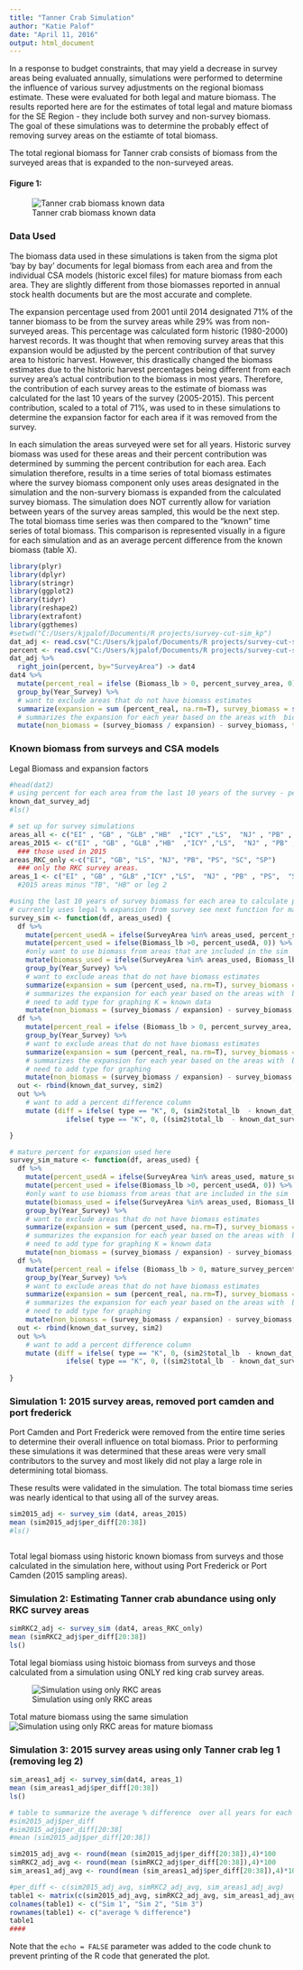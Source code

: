 ```yaml
---
title: "Tanner Crab Simulation"
author: "Katie Palof"
date: "April 11, 2016"
output: html_document
---
```


In a response to budget constraints, that may yield a decrease in survey areas being evaluated annually, simulations were performed to determine the influence of various survey adjustments on the regional biomass estimate.  These were evaluated for both legal and mature biomass.  The results reported here are for the estimates of total legal and mature biomass for the SE Region - they include both survey and non-survey biomass.  
The goal of these simulations was to determine the probably effect of removing survey areas on the estiamte of total biomass.  

The total regional biomass for Tanner crab consists of biomass from the surveyed areas that is expanded to the non-surveyed areas.  


#### Figure 1: 
![Tanner crab biomass known data](known_dat_adj.png)

### Data Used
The biomass data used in these simulations is taken from the sigma plot 'bay by bay' documents for legal biomass from each area and from the individual CSA models (historic excel files) for mature biomass from each area.  They are slightly different from those biomasses reported in annual stock health documents but are the most accurate and complete.    

The expansion percentage used from 2001 until 2014 designated 71% of the tanner biomass to be from the survey areas while 29% was from non-surveyed areas.  This percentage was calculated form historic (1980-2000) harvest records. 
It was thought that when removing survey areas that this expansion would be adjusted by the percent contribution of that survey area to historic harvest.  However, this drastically changed the biomass estimates due to the historic harvest percentages being different from each survey area's actual contribution to the biomass in most years.  Therefore, the contribution of each survey areas to the estimate of biomass was calculated for the last 10 years of the survey (2005-2015).  This percent contribution, scaled to a total of 71%, was used to in these simulations to determine the expansion factor for each area if it was removed from the survey.  

In each simulation the areas surveyed were set for all years.  Historic survey biomass was used for these areas and their percent contribution was determined by summing the percent contribution for each area.  Each simulation therefore, results in a time series of total biomass estimates where the survey biomass component only uses areas designated in the simulation and the non-survery biomass is expanded from the calculated survey biomass.  The simulation does NOT currently allow for variation between years of the survey areas sampled, this would be the next step.  The total biomass time series was then compared to the "known" time series of total biomass.  This comparison is represented visually in a figure for each simulation and as an average percent difference from the known biomass (table X). 



```r
library(plyr)
library(dplyr)
library(stringr)
library(ggplot2)
library(tidyr)
library(reshape2)
library(extrafont)
library(ggthemes)
#setwd("C:/Users/kjpalof/Documents/R projects/survey-cut-sim_kp")
dat_adj <- read.csv("C:/Users/kjpalof/Documents/R projects/survey-cut-sim_kp/data/tanner crab data_legal_adj.csv") # biomass by year and survey area
percent <- read.csv("C:/Users/kjpalof/Documents/R projects/survey-cut-sim_kp/data/tanner crab percent.csv") # file with the percent contribution for each area
dat_adj %>%
  right_join(percent, by="SurveyArea") -> dat4
dat4 %>%
  mutate(percent_real = ifelse (Biomass_lb > 0, percent_survey_area, 0)) %>%
  group_by(Year_Survey) %>%
  # want to exclude areas that do not have biomass estimates
  summarize(expansion = sum (percent_real, na.rm=T), survey_biomass = sum (Biomass_lb, na.rm =T)) %>%
  # summarizes the expansion for each year based on the areas with  biomass estimates
  mutate(non_biomass = (survey_biomass / expansion) - survey_biomass, total_lb = survey_biomass + non_biomass) -> known_dat_survey_adj

```

### Known biomass from surveys and CSA models

Legal Biomass and expansion factors 
```r
#head(dat2)
# using percent for each area from the last 10 years of the survey - percent_survey_area
known_dat_survey_adj
#ls()

```

```r
# set up for survey simulations
areas_all <- c("EI" , "GB" , "GLB" ,"HB"  ,"ICY" ,"LS",  "NJ" , "PB" , "PC" , "PF" , "PS",  "SC" , "SP" , "TB")
areas_2015 <- c("EI" , "GB" , "GLB" ,"HB"  ,"ICY" ,"LS",  "NJ" , "PB" , "PS",  "SC" , "SP" , "TB")
  ### those used in 2015 
areas_RKC_only <-c("EI", "GB", "LS", "NJ", "PB", "PS", "SC", "SP")
  ### only the RKC survey areas.
areas_1 <- c("EI" , "GB" , "GLB" ,"ICY" ,"LS",  "NJ" , "PB" , "PS",  "SC" , "SP" )
  #2015 areas minus "TB", "HB" or leg 2

#using the last 10 years of survey biomass for each area to calculate percent contribution
# currently uses legal % expansion from survey see next function for mature
survey_sim <- function(df, areas_used) {
  df %>%
    mutate(percent_usedA = ifelse(SurveyArea %in% areas_used, percent_survey_area, 0)) %>%
    mutate(percent_used = ifelse(Biomass_lb >0, percent_usedA, 0)) %>%
    #only want to use biomass from areas that are included in the sim
    mutate(biomass_used = ifelse(SurveyArea %in% areas_used, Biomass_lb, 0)) %>%
    group_by(Year_Survey) %>%
    # want to exclude areas that do not have biomass estimates
    summarize(expansion = sum (percent_used, na.rm=T), survey_biomass = sum (biomass_used, na.rm =T)) %>%
    # summarizes the expansion for each year based on the areas with  biomass estimates
    # need to add type for graphing K = known data
    mutate(non_biomass = (survey_biomass / expansion) - survey_biomass, total_lb = survey_biomass + non_biomass, type = "S") -> sim2
  df %>%
    mutate(percent_real = ifelse (Biomass_lb > 0, percent_survey_area, 0)) %>%
    group_by(Year_Survey) %>%
    # want to exclude areas that do not have biomass estimates
    summarize(expansion = sum (percent_real, na.rm=T), survey_biomass = sum (Biomass_lb, na.rm =T)) %>%
    # summarizes the expansion for each year based on the areas with  biomass estimates
    # need to add type for graphing 
    mutate(non_biomass = (survey_biomass / expansion) - survey_biomass, total_lb = survey_biomass + non_biomass, type = "K") -> known_dat_survey
  out <- rbind(known_dat_survey, sim2)
  out %>%
    # want to add a percent difference column 
    mutate (diff = ifelse( type == "K", 0, (sim2$total_lb  - known_dat_survey$total_lb)), per_diff = 
              ifelse( type == "K", 0, ((sim2$total_lb  - known_dat_survey$total_lb)/ known_dat_survey$total_lb))) 

}

# mature percent for expansion used here
survey_sim_mature <- function(df, areas_used) {
  df %>%
    mutate(percent_usedA = ifelse(SurveyArea %in% areas_used, mature_survey_percent, 0)) %>%
    mutate(percent_used = ifelse(Biomass_lb >0, percent_usedA, 0)) %>%
    #only want to use biomass from areas that are included in the sim
    mutate(biomass_used = ifelse(SurveyArea %in% areas_used, Biomass_lb, 0)) %>%
    group_by(Year_Survey) %>%
    # want to exclude areas that do not have biomass estimates
    summarize(expansion = sum (percent_used, na.rm=T), survey_biomass = sum (biomass_used, na.rm =T)) %>%
    # summarizes the expansion for each year based on the areas with  biomass estimates
    # need to add type for graphing K = known data
    mutate(non_biomass = (survey_biomass / expansion) - survey_biomass, total_lb = survey_biomass + non_biomass, type = "S") -> sim2
  df %>%
    mutate(percent_real = ifelse (Biomass_lb > 0, mature_survey_percent, 0)) %>%
    group_by(Year_Survey) %>%
    # want to exclude areas that do not have biomass estimates
    summarize(expansion = sum (percent_real, na.rm=T), survey_biomass = sum (Biomass_lb, na.rm =T)) %>%
    # summarizes the expansion for each year based on the areas with  biomass estimates
    # need to add type for graphing 
    mutate(non_biomass = (survey_biomass / expansion) - survey_biomass, total_lb = survey_biomass + non_biomass, type = "K") -> known_dat_survey
  out <- rbind(known_dat_survey, sim2)
  out %>%
    # want to add a percent difference column 
    mutate (diff = ifelse( type == "K", 0, (sim2$total_lb  - known_dat_survey$total_lb)), per_diff = 
              ifelse( type == "K", 0, ((sim2$total_lb  - known_dat_survey$total_lb)/ known_dat_survey$total_lb))) 
  
}
```

### Simulation 1: 2015 survey areas, removed port camden and port frederick 
Port Camden and Port Frederick were removed from the entire time series to determine their overall influence on total biomass.  Prior to performing these simulations it was determined that these areas were very small contributors to the survey and most likely did not play a large role in determining total biomass. 

These results were validated in the simulation.  The total biomass time series was nearly identical to that using all of the survey areas.  

```r
sim2015_adj <- survey_sim (dat4, areas_2015)
mean (sim2015_adj$per_diff[20:38])
#ls()

```


```r

```


Total legal biomass using historic known biomass from surveys and those calculated in the simulation here, without using Port Frederick or Port Camden (2015 sampling areas).



### Simulation 2: Estimating Tanner crab abundance using only RKC survey areas
```r
simRKC2_adj <- survey_sim (dat4, areas_RKC_only)
mean (simRKC2_adj$per_diff[20:38])
ls()

```

Total legal biomiass using histoic biomass from surveys and those calculated from a simulation using ONLY red king crab survey areas. 

![Simulation using only RKC areas](simRKC2_adj.png)

Total mature biomass using the same simulation
![Simulation using only RKC areas for mature biomass](simRKC2mature.png)

### Simulation 3: 2015 survey areas using only Tanner crab leg 1 (removing leg 2)
```r
sim_areas1_adj <- survey_sim(dat4, areas_1)
mean (sim_areas1_adj$per_diff[20:38])
ls()

```

```r
# table to summarize the average % difference  over all years for each simulation
#sim2015_adj$per_diff
#sim2015_adj$per_diff[20:38]
#mean (sim2015_adj$per_diff[20:38])

sim2015_adj_avg <- round(mean (sim2015_adj$per_diff[20:38]),4)*100
simRKC2_adj_avg <- round(mean (simRKC2_adj$per_diff[20:38]),4)*100
sim_areas1_adj_avg <- round(mean (sim_areas1_adj$per_diff[20:38]),4)*100

#per_diff <- c(sim2015_adj_avg, simRKC2_adj_avg, sim_areas1_adj_avg)
table1 <- matrix(c(sim2015_adj_avg, simRKC2_adj_avg, sim_areas1_adj_avg), ncol =3, byrow=TRUE)
colnames(table1) <- c("Sim 1", "Sim 2", "Sim 3")
rownames(table1) <- c("average % difference")
table1
####

```




Note that the `echo = FALSE` parameter was added to the code chunk to prevent printing of the R code that generated the plot.
